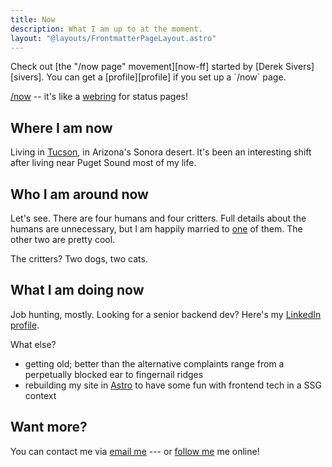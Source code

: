 ```yaml
---
title: Now
description: What I am up to at the moment.
layout: "@layouts/FrontmatterPageLayout.astro"
---
```


[now-ff]: https://sive.rs/nowff
[sivers]: https://sive.rs
[profile]: https://nownownow.com/p/2ugf
[nnn]: https://nownownow.com
[webring]: https://en.wikipedia.org/wiki/Webring

<Note>
Check out [the "/now page" movement][now-ff] started by [Derek Sivers][sivers]. You can get a [profile][profile] if you set up a `/now` page.

[/now][nnn] -- it's like a [webring][webring] for status pages!
</Note>


## Where I am now

[tucson]: https://www.visittucson.org

Living in [Tucson][tucson], in Arizona's Sonora desert. It's been an interesting shift after living near Puget Sound most of my life.


## Who I am around now

[mrs-geek]: https://hackers.town/@IamMrsGeek/

Let's see. There are four humans and four critters. Full details about the humans are unnecessary, but I am happily married to [one][mrs-geek] of them. The other two are pretty cool.

The critters? Two dogs, two cats.


## What I am doing now

[linkedin]: https://www.linkedin.com/in/brianwisti

Job hunting, mostly. Looking for a senior backend dev? Here's my [LinkedIn profile][linkedin].

What else?

[astro]: https://astro.build

- getting old; better than the alternative complaints range from a perpetually blocked ear to fingernail ridges
- rebuilding my site in [Astro][astro] to have some fun with frontend tech in a SSG context


## Want more?

[email]: mailto:brianwisti@pobox.com
[follow]: /follow/

You can contact me via [email me][email] --- or [follow me][follow] me online!
